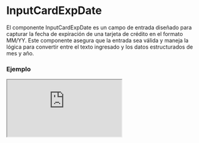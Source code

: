 # InputCardExpDate

El componente InputCardExpDate es un campo de entrada diseñado para capturar la fecha de expiración de una tarjeta de crédito en el formato MM/YY. Este componente asegura que la entrada sea válida y maneja la lógica para convertir entre el texto ingresado y los datos estructurados de mes y año.


### Ejemplo

<Iframe
  minHeightIframe="30dvh"
  src="https://fenextjs-component-storybook.vercel.app/iframe.html?args=&id=input-card-inputcardexpdate--index&viewMode=story"
/>

### Importacion

Para importar el componente InputCardExpDate, se puede hacer desde fenextjs

```tsx copy
import { InputCardExpDate } from "fenextjs";
```

### Parametros

| Parametro        | Tipo                                       | Requerido | Default   | Descripcion                                                                                                 |
| ---------------- | ------------------------------------------ | --------- | --------- | ----------------------------------------------------------------------------------------------------------- |
| defaultValue     | InputCardExpDateDataProps                  | no        | \{\}      | Valor predeterminado del componente, que incluye el mes y el año de expiración de la tarjeta.               |
| value            | InputCardExpDateDataProps                  | no        | \{\}      | Valor controlado del componente, que debe incluir el mes y el año de expiración.                            |
| onChange         | (data: InputCardExpDateDataProps) =\> void | no        | undefined | Función que se ejecuta cuando los datos del componente cambian, proporcionando el mes y el año como objeto. |
| maxExpDateLength | number                                     | no        | 4         | Longitud máxima permitida para la entrada de la fecha de expiración. Se establece como 4 para MMYY.         |
| placeholder      | string                                     | no        | 'MM/YY'   | Texto que se muestra como marcador de posición en el campo de entrada.                                      |
| disabled         | boolean                                    | no        | false     | Indica si el campo de entrada está deshabilitado.                                                           |
| required         | boolean                                    | no        | false     | Indica si el campo de entrada es obligatorio.                                                               |
| error            | string \| undefined                        | no        | undefined | Mensaje de error que se muestra si la validación falla.                                                     |
| className        | string                                     | no        | ''        | Clase CSS para personalizar el estilo del componente.                                                       |

### Storybook

Para ver el storybook del componente lo puede hacer con este [link](https://fenextjs-component-storybook.vercel.app/?path=/story/input-card-inputcardexpdate--index)

### Usos

- Básico

```tsx copy
<InputCardExpDate />
```

- InputCardExpDate con valor predeterminado

```tsx copy
<InputCardExpDate defaultValue={{ month: 12, year: 23 }} />
```

- InputCardExpDate controlado

```tsx copy
<InputCardExpDate
  value={{ month: 11, year: 25 }}
  onChange={(data) => console.log(data)}
/>
```

- InputCardExpDate deshabilitado

```tsx copy
<InputCardExpDate disabled={true} />
```
